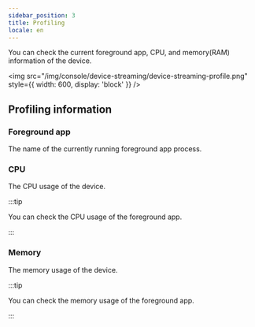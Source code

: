 ```yaml
---
sidebar_position: 3
title: Profiling
locale: en
---
```


You can check the current foreground app, CPU, and memory(RAM) information of the device.

<img
  src="/img/console/device-streaming/device-streaming-profile.png"
  style={{ width: 600, display: 'block' }}
/>

## Profiling information

### Foreground app

The name of the currently running foreground app process.

### CPU

The CPU usage of the device.

:::tip

You can check the CPU usage of the foreground app.

:::

### Memory

The memory usage of the device.

:::tip

You can check the memory usage of the foreground app.

:::
